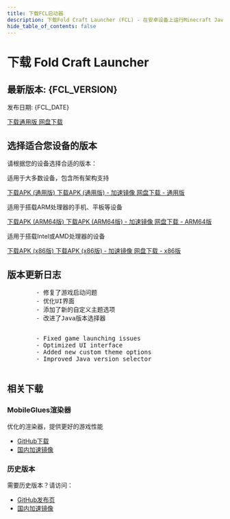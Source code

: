 ```yaml
---
title: 下载FCL启动器
description: 下载Fold Craft Launcher (FCL) - 在安卓设备上运行Minecraft Java版
hide_table_of_contents: false
---
```




# 下载 Fold Craft Launcher

<div className="download-header">
  <div className="version-info">
    <h2>最新版本: {FCL_VERSION}</h2>
    <p>发布日期: {FCL_DATE}</p>
  </div>
  <div className="download-button-container">
    <a href={`https://github.com/FCL-Team/FoldCraftLauncher/releases/download/${FCL_VERSION}/${FILE_PREFIX}-${FCL_VERSION}-all.apk`} className="download-button">
      下载通用版
    </a>
    <a href="https://www.123pan.com/s/foldcraft-random" className="download-button download-button-alt">
      网盘下载
    </a>
  </div>
</div>

## 选择适合您设备的版本

请根据您的设备选择合适的版本：

<Tabs groupId="device-architecture">



  <TabItem value="all" label="通用版" default>
    <p>适用于大多数设备，包含所有架构支持</p>
    <div className="download-options">
      <Tabs>
        <TabItem value="github" label="GitHub下载">
          <a href={`https://github.com/FCL-Team/FoldCraftLauncher/releases/download/${FCL_VERSION}/${FILE_PREFIX}-${FCL_VERSION}-all.apk`} className="download-link">
            下载APK (通用版)
          </a>
        </TabItem>
        <TabItem value="mirror" label="国内镜像">
          <a href={`https://ghproxy.com/https://github.com/FCL-Team/FoldCraftLauncher/releases/download/${FCL_VERSION}/${FILE_PREFIX}-${FCL_VERSION}-all.apk`} className="download-link">
            下载APK (通用版) - 加速镜像
          </a>
        </TabItem>
        <TabItem value="netdisk" label="网盘下载">
          <a href="https://www.123pan.com/s/foldcraft-random" className="download-link">
            网盘下载 - 通用版
          </a>
        </TabItem>
      </Tabs>
    </div>
  </TabItem>
  
  <TabItem value="arm64" label="ARM64版">
    <p>适用于搭载ARM处理器的手机、平板等设备</p>
    <div className="download-options">
      <Tabs>
        <TabItem value="github" label="GitHub下载">
          <a href={`https://github.com/FCL-Team/FoldCraftLauncher/releases/download/${FCL_VERSION}/${FILE_PREFIX}-${FCL_VERSION}-arm64-v8a.apk`} className="download-link">
            下载APK (ARM64版)
          </a>
        </TabItem>
        <TabItem value="mirror" label="国内镜像">
          <a href={`https://ghproxy.com/https://github.com/FCL-Team/FoldCraftLauncher/releases/download/${FCL_VERSION}/${FILE_PREFIX}-${FCL_VERSION}-arm64-v8a.apk`} className="download-link">
            下载APK (ARM64版) - 加速镜像
          </a>
        </TabItem>
        <TabItem value="netdisk" label="网盘下载">
          <a href="https://www.123pan.com/s/foldcraft-random" className="download-link">
            网盘下载 - ARM64版
          </a>
        </TabItem>
      </Tabs>
    </div>
  </TabItem>
  
  <TabItem value="x86" label="x86版">
    <p>适用于搭载Intel或AMD处理器的设备</p>
    <div className="download-options">
      <Tabs>
        <TabItem value="github" label="GitHub下载">
          <a href={`https://github.com/FCL-Team/FoldCraftLauncher/releases/download/${FCL_VERSION}/${FILE_PREFIX}-${FCL_VERSION}-x86.apk`} className="download-link">
            下载APK (x86版)
          </a>
        </TabItem>
        <TabItem value="mirror" label="国内镜像">
          <a href={`https://ghproxy.com/https://github.com/FCL-Team/FoldCraftLauncher/releases/download/${FCL_VERSION}/${FILE_PREFIX}-${FCL_VERSION}-x86.apk`} className="download-link">
            下载APK (x86版) - 加速镜像
          </a>
        </TabItem>
        <TabItem value="netdisk" label="网盘下载">
          <a href="https://www.123pan.com/s/foldcraft-random" className="download-link">
            网盘下载 - x86版
          </a>
        </TabItem>
      </Tabs>
    </div>
  </TabItem>
</Tabs>

## 版本更新日志

<div className="changelog">
  <Tabs>
    <TabItem value="zh" label="中文" default>
      <pre className="changelog-content">
        - 修复了游戏启动问题
        - 优化UI界面
        - 添加了新的自定义主题选项
        - 改进了Java版本选择器
      </pre>
    </TabItem>
    <TabItem value="en" label="English">
      <pre className="changelog-content">
        - Fixed game launching issues
        - Optimized UI interface
        - Added new custom theme options
        - Improved Java version selector
      </pre>
    </TabItem>
  </Tabs>
</div>

## 相关下载

### MobileGlues渲染器
优化的渲染器，提供更好的游戏性能
- [GitHub下载](https://github.com/Swung0x48/MobileGlues-release/releases/latest)
- [国内加速镜像](https://ghproxy.com/https://github.com/Swung0x48/MobileGlues-release/releases/latest)

### 历史版本
需要历史版本？请访问：
- [GitHub发布页](https://github.com/FCL-Team/FoldCraftLauncher/releases)
- [国内加速镜像](https://ghproxy.com/https://github.com/FCL-Team/FoldCraftLauncher/releases)